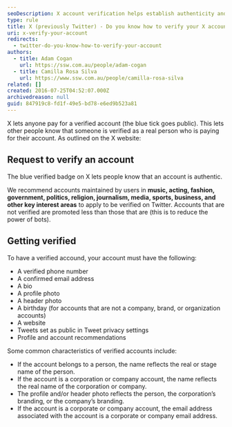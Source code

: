```yaml
---
seoDescription: X account verification helps establish authenticity and credibility by confirming a user's identity through phone number, email address, and profile information.
type: rule
title: X (previously Twitter) - Do you know how to verify your X account?
uri: x-verify-your-account
redirects:
  - twitter-do-you-know-how-to-verify-your-account
authors:
  - title: Adam Cogan
    url: https://ssw.com.au/people/adam-cogan
  - title: Camilla Rosa Silva
    url: https://www.ssw.com.au/people/camilla-rosa-silva
related: []
created: 2016-07-25T04:52:07.000Z
archivedreason: null
guid: 847919c8-fd1f-49e5-bd78-e6ed9b523a81
---
```


X lets anyone pay for a verified account (the blue tick goes public). This lets other people know that someone is verified as a real person who is paying for their account.
As outlined on the X website:

## Request to verify an account

The blue verified badge on X lets people know that an account is authentic.

We recommend accounts maintained by users in **music, acting, fashion, government, politics, religion, journalism, media, sports, business, and other key interest areas** to apply to be verified on Twitter. Accounts that are not verified are promoted less than those that are (this is to reduce the power of bots).

## Getting verified

To have a verified accound, your account must have the following:

* A verified phone number
* A confirmed email address
* A bio
* A profile photo
* A header photo
* A birthday (for accounts that are not a company, brand, or organization accounts)
* A website
* Tweets set as public in Tweet privacy settings
* Profile and account recommendations

Some common characteristics of verified accounts include:

* If the account belongs to a person, the name reflects the real or stage name of the person.
* If the account is a corporation or company account, the name reflects the real name of the corporation or company.
* The profile and/or header photo reflects the person, the corporation’s branding, or the company’s branding.
* If the account is a corporate or company account, the email address associated with the account is a corporate or company email address.
